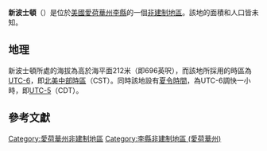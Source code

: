 {{noteTA
|G1=USState
|G2=地名
|G3=Unit
}}
{{Infobox settlement
|official_name            = 新波士頓
|native_name = New Boston
|settlement_type          = [[非建制地區|非建制地區]]
|image_skyline            = new boston iowa.jpg
|imagesize                = 250px
|image_map                = 
|mapsize                  = 
|pushpin_map              = USA Iowa
|pushpin_label            = 新波士頓
|pushpin_label_position   = top
|pushpin_map_caption      = 新波士頓在愛荷華州的位置
|subdivision_type         = [[世界政區索引|國家]]
|subdivision_type1        = [[美国州份|州份]]
|subdivision_type2        = [[愛荷華州行政区划|縣]]
|subdivision_name         = [[美国|美国]]
|subdivision_name1        = [[愛荷華州|愛荷華州]]
|subdivision_name2        = [[李縣_(愛荷華州)|李縣]]
|elevation_ft             = 696
|elevation_m              = 212
|area_total_km2           = 
|area_total_sq_mi         = 
|area_land_km2            = 
|area_land_sq_mi          = 
|area_water_km2           = 
|area_water_sq_mi         = 
|population_as_of         = 2010
|population_footnotes     = 
|population_total         = 
|population_metro         = 
|population_density_km2   = auto
|population_density_sq_mi = auto
|timezone                 = [[北美中部时区|北美中部时区]]
|utc_offset               = -6
|coordinates              = {{coord|40|33|38|N|91|30|20|W|display=inline,title}}
| coor_pinpoint           = 
| coordinates_footnotes   = 
|timezone_DST             = CDT
|utc_offset_DST           = -5
|postal_code_type         = [[美國郵區編號|郵區編號]]
|postal_code              = 
|area_code                = {{link-en|电话区号319|Area code 319|319}}
|blank_name = [[地名信息系统|GNIS ID]]
|blank_info = 459469<ref name="GNIS">{{cite gnis|459469|New Boston}}</ref>
}}
'''新波士頓'''（{{lang-en|New Boston}}）是位於[[美國|美國]][[愛荷華州|愛荷華州]][[李縣_(愛荷華州)|李縣]]的一個[[非建制地區|非建制地區]]。該地的面積和人口皆未知。

== 地理 ==
新波士頓所處的海拔為高於海平面212米（即696英呎），而該地所採用的時區為[[UTC-6|UTC-6]]，即[[北美中部時區|北美中部時區]]（CST）。同時該地設有[[夏令時間|夏令時間]]，為UTC-6調快一小時，即[[UTC-5|UTC-5]]（CDT）。

== 參考文獻 ==
{{reflist}}

{{李縣 (愛荷華州)}}

{{DEFAULTSORT:New Boston}}
[[Category:愛荷華州非建制地區|Category:愛荷華州非建制地區]]
[[Category:李縣非建制地區_(愛荷華州)|Category:李縣非建制地區 (愛荷華州)]]

{{Iowa-geo-stub}}